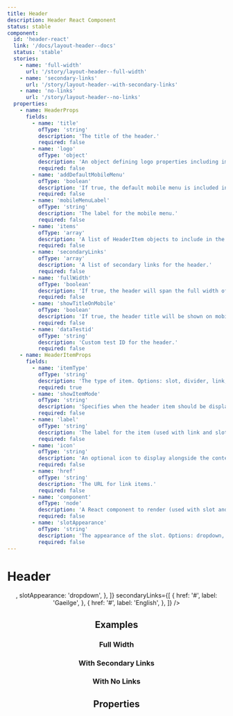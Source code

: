 ```yaml
---
title: Header
description: Header React Component
status: stable
component:
  id: 'header-react'
  link: '/docs/layout-header--docs'
  status: 'stable'
  stories:
    - name: 'full-width'
      url: '/story/layout-header--full-width'
    - name: 'secondary-links'
      url: '/story/layout-header--with-secondary-links'
    - name: 'no-links'
      url: '/story/layout-header--no-links'
  properties:
    - name: HeaderProps
      fields:
        - name: 'title'
          ofType: 'string'
          description: 'The title of the header.'
          required: false
        - name: 'logo'
          ofType: 'object'
          description: 'An object defining logo properties including imageSmall, imageLarge, href, external, and alt text.'
          required: false
        - name: 'addDefaultMobileMenu'
          ofType: 'boolean'
          description: 'If true, the default mobile menu is included in the header.'
          required: false
        - name: 'mobileMenuLabel'
          ofType: 'string'
          description: 'The label for the mobile menu.'
          required: false
        - name: 'items'
          ofType: 'array'
          description: 'A list of HeaderItem objects to include in the header.'
          required: false
        - name: 'secondaryLinks'
          ofType: 'array'
          description: 'A list of secondary links for the header.'
          required: false
        - name: 'fullWidth'
          ofType: 'boolean'
          description: 'If true, the header will span the full width of the container.'
          required: false
        - name: 'showTitleOnMobile'
          ofType: 'boolean'
          description: 'If true, the header title will be shown on mobile.'
          required: false
        - name: 'dataTestid'
          ofType: 'string'
          description: 'Custom test ID for the header.'
          required: false
    - name: HeaderItemProps
      fields:
        - name: 'itemType'
          ofType: 'string'
          description: 'The type of item. Options: slot, divider, link, custom-link.'
          required: true
        - name: 'showItemMode'
          ofType: 'string'
          description: 'Specifies when the header item should be displayed. Options: always, mobile-only, desktop-only.'
          required: false
        - name: 'label'
          ofType: 'string'
          description: 'The label for the item (used with link and slot types).'
          required: false
        - name: 'icon'
          ofType: 'string'
          description: 'An optional icon to display alongside the content.'
          required: false
        - name: 'href'
          ofType: 'string'
          description: 'The URL for link items.'
          required: false
        - name: 'component'
          ofType: 'node'
          description: 'A React component to render (used with slot and custom-link types).'
          required: false
        - name: 'slotAppearance'
          ofType: 'string'
          description: 'The appearance of the slot. Options: dropdown, drawer.'
          required: false
---
```


# Header

<Section current="react" >

<ComponentPreview className="block w-full gi-not-prose">
  <Header
    title="Application title"
    addDefaultMobileMenu
    items={[
      { label: 'Departments', itemType: 'link', href: '#' },
      { label: 'Services', itemType: 'link', href: '#' },
      { itemType: 'divider' },
      {
        label: 'Search',
        icon: 'search',
        itemType: 'slot',
        component: <HeaderSearch />,
        slotAppearance: 'dropdown',
      },
    ]}
    secondaryLinks={[
      {
        href: '#',
        label: 'Gaeilge',
      },
      {
        href: '#',
        label: 'English',
      },
    ]}
  />
</ComponentPreview>

## Examples

### Full Width

<StorybookFrame
  className="h-52 p-1"
  componentId="header-react"
  story="full-width"
/>

### With Secondary Links

<StorybookFrame
  className="h-52 p-1"
  componentId="header-react"
  story="secondary-links"
/>

### With No Links

<StorybookFrame
  className="h-auto p-1"
  componentId="header-react"
  story="no-links"
/>

## Properties

<ComponentPropertiesTable componentId="header-react" />

</Section>
